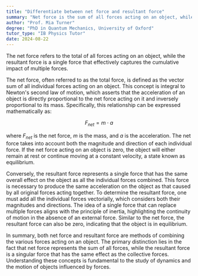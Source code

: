 ```yaml
---
title: "Differentiate between net force and resultant force"
summary: "Net force is the sum of all forces acting on an object, while resultant force is the single force that represents the effect of multiple forces."
author: "Prof. Mia Turner"
degree: "PhD in Quantum Mechanics, University of Oxford"
tutor_type: "IB Physics Tutor"
date: 2024-08-22
---
```


The net force refers to the total of all forces acting on an object, while the resultant force is a single force that effectively captures the cumulative impact of multiple forces.

The net force, often referred to as the total force, is defined as the vector sum of all individual forces acting on an object. This concept is integral to Newton's second law of motion, which asserts that the acceleration of an object is directly proportional to the net force acting on it and inversely proportional to its mass. Specifically, this relationship can be expressed mathematically as:

$$
F_{net} = m \cdot a
$$

where $F_{net}$ is the net force, $m$ is the mass, and $a$ is the acceleration. The net force takes into account both the magnitude and direction of each individual force. If the net force acting on an object is zero, the object will either remain at rest or continue moving at a constant velocity, a state known as equilibrium.

Conversely, the resultant force represents a single force that has the same overall effect on the object as all the individual forces combined. This force is necessary to produce the same acceleration on the object as that caused by all original forces acting together. To determine the resultant force, one must add all the individual forces vectorially, which considers both their magnitudes and directions. The idea of a single force that can replace multiple forces aligns with the principle of inertia, highlighting the continuity of motion in the absence of an external force. Similar to the net force, the resultant force can also be zero, indicating that the object is in equilibrium.

In summary, both net force and resultant force are methods of combining the various forces acting on an object. The primary distinction lies in the fact that net force represents the sum of all forces, while the resultant force is a singular force that has the same effect as the collective forces. Understanding these concepts is fundamental to the study of dynamics and the motion of objects influenced by forces.
    